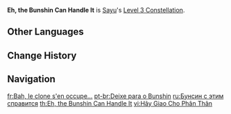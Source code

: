 {{Constellation Infobox
|image       = Constellation Eh, the Bunshin Can Handle It.png
|description = Increases the Level of [[Yoohoo Art: Mujina Flurry]] by 3.<br />Maximum upgrade level is 15.
|level       = 3
|character   = Sayu
|utility1    = Talent Level Increase
|utility2    = Elemental Burst Level Increase
}}
'''Eh, the Bunshin Can Handle It''' is [[Sayu]]'s [[Level 3 Constellation]].

==Other Languages==
{{Other Languages
|en      = Eh, the Bunshin Can Handle It
|zhs     = 都交给分身吧
|zhs_rm  = Dōu Jiāogěi Fēnshēn Ba
|zht     = 都交給分身吧
|zht_rm  = Dōu Jiāogěi Fēnshēn Ba
|zh_tl   = Leave It All to the Bunshin
|ja      = 分身に任せる
|ja_rm   = Bunshin ni Makaseru
|ja_tl   = Leave it to the Bunshin
|ko      = 분신에게 맡겨
|ko_rm   = Bunsinege Matgyeo
|ko_tl   = Leave it to the Clone
|es      = Déjaselo al tejón
|es_tl   = Leave it to the Badger
|fr      = Bah, le clone s'en occupe...
|fr_tl   = Eh, the Clone Takes Care of It...
|ru      = Бунсин с этим справится
|ru_tl   = Bunshin Will Deal with It
|th      = Eh, the Bunshin Can Handle It
|vi      = Hãy Giao Cho Phân Thân
|vi_tl   = 
|de      = Ein Fall für Doppelgänger
|de_tl   = A Case for Doppelganger
|id      = Eh, the Bunshin Can Handle It
|pt      = Deixe para o Bunshin
|pt_tl   = Leave it to the Bunshin
|tr      = Merak Etme, Bunshin Halleder
|tr_tl   = 
|it      = Lascia che ci pensi il Bunshin
|it_tl   = Let the Bunshin Handle It
}}

==Change History==
{{Change History|2.0}}

==Navigation==
{{Talent Navbox|Sayu}}

[[fr:Bah, le clone s'en occupe...]]
[[pt-br:Deixe para o Bunshin]]
[[ru:Бунсин с этим справится]]
[[th:Eh, the Bunshin Can Handle It]]
[[vi:Hãy Giao Cho Phân Thân]]